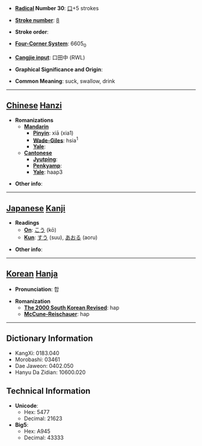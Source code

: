 * '''[[Wiktionary:Chinese radical index| Radical]] Number 30''': [[Wiktionary:Chinese radical index 口|口]]+5 strokes

* '''[[Wiktionary:Chinese total strokes index|Stroke number]]''': [[Wiktionary:Chinese total strokes index 8|8]]

* '''Stroke order''': 

* '''[[Wiktionary:Chinese four corner index|Four-Corner System]]''': 6605<sub>0</sub>

* '''[[Wiktionary:Chinese Cangjie index|Cangjie input]]''': 口田中 (RWL)

* '''Graphical Significance and Origin''': 

* '''Common Meaning''': suck, swallow, drink

----

== [[Chinese]] [[Hanzi]] ==

* '''Romanizations'''
** '''[[Mandarin]]'''
*** '''[[Pinyin]]''': xiā (xia1)
*** '''[[Wade-Giles]]''': hsia<sup>1</sup>
*** '''[[Yale]]''': 
** '''[[Cantonese]]'''
*** '''[[Jyutping]]''':
*** '''[[Penkyamp]]''': 
*** '''[[Yale]]''': haap3

* '''Other info''': 

----

== [[Japanese]] [[Kanji]] ==

* '''Readings'''
** '''[[On]]''': [[こう]] (kō)
** '''[[Kun]]''': [[すう]] (suu), [[あおる]] (aoru)

* '''Other info''':  

----

== [[Korean]] [[Hanja]] ==

* '''Pronunciation''': 합

* '''Romanization'''
** '''[[The 2000 South Korean Revised Romanization|The 2000 South Korean Revised]]''': hap
** '''[[McCune-Reischauer]]''': hap

----

== Dictionary Information ==

* KangXi: 0183.040
* Morobashi: 03461
* Dae Jaweon: 0402.050
* Hanyu Da Zidian: 10600.020

== Technical Information ==

* '''Unicode''':
** Hex: 5477
** Decimal: 21623
* '''Big5''':
** Hex: A945
** Decimal: 43333